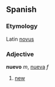 ==Spanish==
===Etymology===
Latin [[novus]]
===Adjective===
'''nuevo''' ''m'', [[nueva]] ''f''

#[[new]]